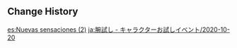 {{Event
|name              = Test Run - Klee, Sucrose, Xingqiu
|image             = Test Run - Character Trial Event Klee-Sucrose-Xingqiu.png
|type              = In-Game
|type2             = Test Run
|time_known        = yes
|time_start        = 2020-10-20 18:00:00
|time_end          = 2020-11-09 17:59:59
}}

{{Test Run
|character_5_1 = Klee
|rewards_5_1   = Primogem*20
|party_5_1     = 
|character_4_1 = Xingqiu
|rewards_4_1   = Adventurer's Experience*6
|party_4_1     = Xiangling
|character_4_2 = Sucrose
|rewards_4_2   = Mystic Enhancement Ore*3
|party_4_2     = Lisa
|wish          = Sparkling Steps/2020-10-20
|orbs          = 0
}}

==Change History==
{{Change History|1.0}}

[[es:Nuevas sensaciones (2)]]
[[ja:腕試し - キャラクターお試しイベント/2020-10-20]]